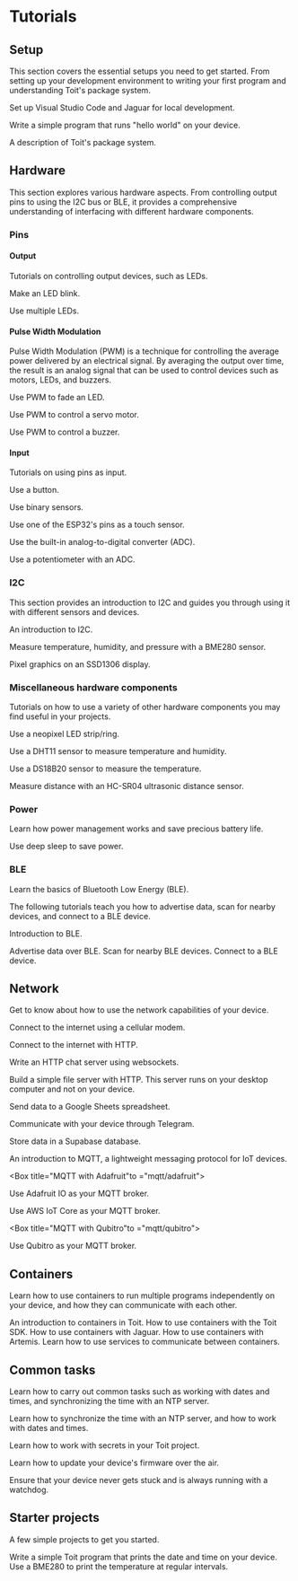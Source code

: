 
# Tutorials

## Setup
This section covers the essential setups you need to get started. From
setting up your development environment to writing your first program
and understanding Toit's package system.

<Boxes>
<Box title="IDE" to="setup/ide">
<NonZoomableImage
  src={SetupIde}
  alt="Icon-like screenshot of installing the Toit extension in Visual Studio Code."
/>

Set up Visual Studio Code and Jaguar for local development.
</Box>

<Box title="Hello world" to="setup/firstprogram">
<NonZoomableImage
  src={HelloWorld}
  alt="Screenshot of source code for a tiny hello-world program."
/>

Write a simple program that runs "hello world" on your device.
</Box>

<Box title="Packages" to="setup/packages">
<NonZoomableImage
  src={Packages}
  alt="Toit's logo for packages."
/>

A description of Toit's package system.
</Box>
</Boxes>

## Hardware
This section explores various hardware aspects. From controlling output
pins to using the I2C bus or BLE, it provides a comprehensive understanding
of interfacing with different hardware components.

### Pins
#### Output
Tutorials on controlling output devices, such as LEDs.

<Boxes>

<Box title="LED" to="hardware/led">
<NonZoomableImage
  src={HwLed}
  alt="A picture of an LED."
/>

Make an LED blink.
</Box>

<Box title="LEDs" to="hardware/leds">
<NonZoomableImage
  src={HwLeds}
  alt="A picture of many LEDs."
/>

Use multiple LEDs.
</Box>

</Boxes>

#### Pulse Width Modulation
Pulse Width Modulation (PWM) is a technique for controlling
the average power delivered by an electrical signal. By
averaging the output over time, the result is an analog signal that can be
used to control devices such as motors, LEDs, and buzzers.

<Boxes>

<Box title="Fading LED" to="hardware/pwm-led">
<NonZoomableImage
  src={PwmWiki}
  alt="A picture of a PWM signal."
/>

Use PWM to fade an LED.
</Box>

<Box title="Servo" to="hardware/pwm-servo">
<NonZoomableImage
  src={Servo}
  alt="A picture of servo motor."
/>

Use PWM to control a servo motor.
</Box>

<Box title="Buzzer" to="hardware/pwm-buzzer">
<NonZoomableImage
  src={Buzzer}
  alt="A picture of a buzzer."
/>

Use PWM to control a buzzer.
</Box>

</Boxes>

#### Input
Tutorials on using pins as input.

<Boxes>
<Box title="Button" to="hardware/button">
<NonZoomableImage
  src={HwButton}
  alt="A picture of a button."
/>

Use a button.
</Box>

<Box title="Binary sensors" to="hardware/binary">
<NonZoomableImage
  src={Binary}
  alt="A picture of binary sensors."
/>

Use binary sensors.
</Box>

<Box title="Touch sensor" to="hardware/touch">
Use one of the ESP32's pins as a touch sensor.
</Box>

<Box title="Analog to Digital Converter" to="hardware/adc">
<NonZoomableImage
  src={Adc}
  alt="The symbol for an Analog to Digital Converter."
/>

Use the built-in analog-to-digital converter (ADC).
</Box>

<Box title="Potentiometer" to="hardware/potentiometer">
<NonZoomableImage
  src={Potentiometer}
  alt="Photo of a potentiometer."
/>

Use a potentiometer with an ADC.
</Box>

</Boxes>

### I2C
This section provides an introduction to I2C and guides you through using
it with different sensors and devices.

<Boxes>
<Box title="I2C introduction" to="hardware/i2c">

<NonZoomableImage
  src={I2c}
  alt="I2C logo."
/>

An introduction to I2C.
</Box>

<Box title="BME280" to="hardware/bme280">
<NonZoomableImage
  src={Bme280}
  alt="A picture of a BME280 sensor."
/>

Measure temperature, humidity, and pressure with a BME280 sensor.
</Box>

<Box title="SSD1306" to="hardware/ssd1306">
<NonZoomableImage
  src={Ssd1360}
  alt="A picture of a SSD1306 display."
/>

Pixel graphics on an SSD1306 display.
</Box>

</Boxes>

### Miscellaneous hardware components
Tutorials on how to use a variety of other hardware components
you may find useful in your projects.

<Boxes>

<Box title="Neopixel" to="hardware/neopixel">
<NonZoomableImage
  src={Neopixel}
  alt="A picture of a neopixel ring."
/>

Use a neopixel LED strip/ring.
</Box>

<Box title="DHT11" to="hardware/dht11">
<NonZoomableImage
  src={Dht11}
  alt="A picture of a DHT11 sensor."
/>

Use a DHT11 sensor to measure temperature and humidity.
</Box>

<Box title="DS18B20" to="hardware/ds18b20">
<NonZoomableImage
  src={Ds18b20}
  alt="A picture of a DS18B20 sensor."
/>

Use a DS18B20 sensor to measure the temperature.
</Box>

<Box title="HC-SR04" to="hardware/ultra">
<NonZoomableImage
  src={Ultra}
  alt="A picture of an HC-SR04 ultrasonic distance sensor."
/>

Measure distance with an HC-SR04 ultrasonic distance sensor.
</Box>

</Boxes>

### Power
Learn how power management works and save precious battery life.

<Boxes>
<Box title="Deep sleep" to="hardware/deepsleep">
<NonZoomableImage
  src={Sleep}
  alt="Three 'Z's, indicating sleep."
  width="50%"
/>

Use deep sleep to save power.
</Box>
</Boxes>

### BLE
Learn the basics of Bluetooth Low Energy (BLE).

The following tutorials teach you how to advertise data, scan for
nearby devices, and connect to a BLE device.

<Boxes>
<Box title="BLE" to="ble">
<NonZoomableImage
  src={BluetoothLogo}
  alt="Bluetooth logo"
/>

Introduction to BLE.
</Box>

<Box title="Advertise" to="ble/advertising">
Advertise data over BLE.
</Box>

<Box title="Scan" to="ble/scanning">
Scan for nearby BLE devices.
</Box>

<Box title="Client" to="ble/client">
Connect to a BLE device.
</Box>

</Boxes>

## Network
Get to know about how to use the network capabilities of your device.

<Boxes>
<Box title="Cellular" to="network/cellular">
<NonZoomableImage
  src={CellTower}
  width="70%"
  alt="Cellular Tower Logo."
/>

Connect to the internet using a cellular modem.
</Box>
</Boxes>

<Boxes>
<Box title="HTTP" to="network/http">
<NonZoomableImage
  src={Http}
  alt="HTTP logo."
/>

Connect to the internet with HTTP.
</Box>

<Box title="HTTP chat server" to="network/http-server">
<NonZoomableImage
  src={Http}
  alt="HTTP logo."
/>

Write an HTTP chat server using websockets.
</Box>


<Box title="HTTP File server" to="network/http-file-server">
<NonZoomableImage
  src={Http}
  alt="HTTP logo."
/>

Build a simple file server with HTTP. This server runs
on your desktop computer and not on your device.
</Box>

<Box title="Google Sheets" to="network/google-sheets">
<NonZoomableImage
  src={GoogleSheets}
  alt="Screenshot of a Google spreadsheet."
/>

Send data to a Google Sheets spreadsheet.
</Box>

<Box title="Telegram" to="network/telegram">
<NonZoomableImage
  src={Telegram}
  alt="Telegram logo."
  width="50%"
/>

Communicate with your device through Telegram.
</Box>

<Box title="Supabase" to="network/supabase">
<NonZoomableImage
  src={Supabase}
  alt="Supabase logo."
/>

Store data in a Supabase database.
</Box>

</Boxes>

<Boxes>
<Box title="MQTT" to="mqtt">
An introduction to MQTT, a lightweight messaging protocol
for IoT devices.
</Box>

<Box title="MQTT with Adafruit"to ="mqtt/adafruit">
<NonZoomableImage
  src={Adafruit}
  alt="Adafruit IO logo."
  width="70%"
/>

Use Adafruit IO as your MQTT broker.
</Box>

<Box title="MQTT with AWS IoT Core" to="mqtt/aws">
<NonZoomableImage
  src={AwsIotCore}
  alt="AWS IoT Core logo."
/>

Use AWS IoT Core as your MQTT broker.
</Box>

<Box title="MQTT with Qubitro"to ="mqtt/qubitro">
<NonZoomableImage
  src={Qubitro}
  alt="Qubitro logo."
/>

Use Qubitro as your MQTT broker.
</Box>

</Boxes>

## Containers
Learn how to use containers to run multiple programs independently on
your device, and how they can communicate with each other.

<Boxes>
<Box title="Containers" to="containers">
An introduction to containers in Toit.
</Box>

<Box title="Containers with the SDK" to="containers/toit-sdk">
How to use containers with the Toit SDK.
</Box>

<Box title="Containers with Jaguar" to="containers/jaguar">
How to use containers with Jaguar.
</Box>

<Box title="Containers with Artemis" to="containers/artemis">
How to use containers with Artemis.
</Box>

<Box title="Services" to="containers/services">
Learn how to use services to communicate between containers.
</Box>

</Boxes>

## Common tasks
Learn how to carry out common tasks such as
working with dates and times, and synchronizing the time with an NTP server.

<Boxes>
<Box title="Date, time, and NTP" to="misc/date-time">
<NonZoomableImage
  src={Date}
  alt="An icon of a calendar."
  width="40%"
/>
<NonZoomableImage
  src={Time}
  alt="An icon of a clock."
  width="40%"
/>

Learn how to synchronize the time with an NTP server, and how to work with
dates and times.
</Box>

<Box title="Secrets" to="misc/secrets">
<NonZoomableImage
  src={Shushing}
  alt="Unicode emoji of a person shushing."
  width="40%"
/>

Learn how to work with secrets in your Toit project.
</Box>

<Box title="Over the air updates" to="misc/ota">
<NonZoomableImage
  src={Ota}
  alt="A picture of a cloud and Toit logos raining onto a chip."
  width="40%"
/>

Learn how to update your device's firmware over the air.
</Box>

<Box title="Watchdog" to="misc/watchdog">
<NonZoomableImage
  src={Watchdog}
  alt="An icon of a dog."
  width="40%"
/>

Ensure that your device never gets stuck and is always running with a watchdog.
</Box>

</Boxes>

## Starter projects
A few simple projects to get you started.

<Boxes>
<Box title="Print date and time" to="starter">
Write a simple Toit program that prints the date and time on your device.
</Box>

<Box title="Weather station" to="starter/weatherstation">
Use a BME280 to print the temperature at regular intervals.
</Box>

</Boxes>

